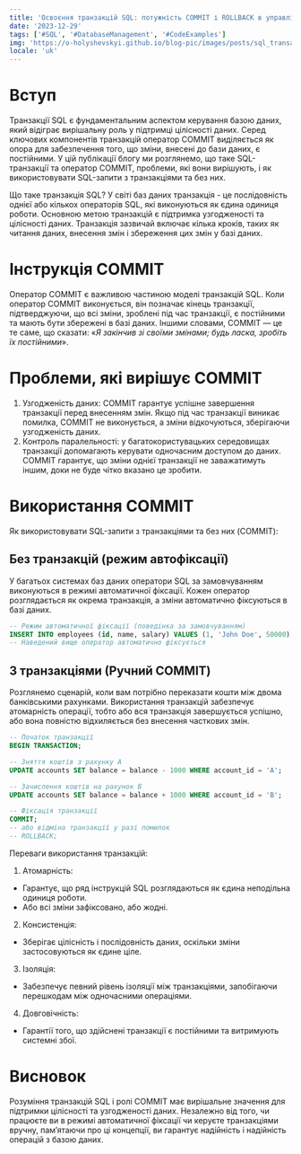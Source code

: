 ```yaml
---
title: 'Освоєння транзакцій SQL: потужність COMMIT і ROLLBACK в управлінні базами даних'
date: '2023-12-29'
tags: ['#SQL', '#DatabaseManagement', '#CodeExamples']
img: 'https://o-holyshevskyi.github.io/blog-pic/images/posts/sql_transactions_1.png'
locale: 'uk'
---
```


# Вступ
<a name="вступ" id="вступ" />

Транзакції SQL є фундаментальним аспектом керування базою даних, який відіграє вирішальну роль у підтримці цілісності даних. 
Серед ключових компонентів транзакцій оператор COMMIT виділяється як опора для забезпечення того, що зміни, внесені до бази даних, є постійними. 
У цій публікації блогу ми розглянемо, що таке SQL-транзакції та оператор COMMIT, проблеми, які вони вирішують, і як використовувати SQL-запити з транзакціями та без них.

Що таке транзакція SQL? 
У світі баз даних транзакція - це послідовність однієї або кількох операторів SQL, які виконуються як єдина одиниця роботи. 
Основною метою транзакцій є підтримка узгодженості та цілісності даних. 
Транзакція зазвичай включає кілька кроків, таких як читання даних, внесення змін і збереження цих змін у базі даних.

# Інструкція COMMIT
<a name="інструкція-commit" id="інструкція-commit" />

Оператор COMMIT є важливою частиною моделі транзакцій SQL. 
Коли оператор COMMIT виконується, він позначає кінець транзакції, підтверджуючи, що всі зміни, зроблені під час транзакції, 
є постійними та мають бути збережені в базі даних. Іншими словами, COMMIT — це те саме, що сказати: «*Я закінчив зі своїми змінами; будь ласка, зробіть їх постійними*».

# Проблеми, які вирішує COMMIT
<a name="проблеми-які-вирішує-commit" id="проблеми-які-вирішує-commit" />

1. Узгодженість даних: COMMIT гарантує успішне завершення транзакції перед внесенням змін. 
Якщо під час транзакції виникає помилка, COMMIT не виконується, а зміни відкочуються, зберігаючи узгодженість даних.
2. Контроль паралельності: у багатокористувацьких середовищах транзакції допомагають керувати одночасним доступом до даних. 
COMMIT гарантує, що зміни однієї транзакції не заважатимуть іншим, доки не буде чітко вказано це зробити.

# Використання COMMIT
<a name="використання-commit" id="використання-commit" />

Як використовувати SQL-запити з транзакціями та без них (COMMIT):

## Без транзакцій (режим автофіксації)
<a name="без-транзакцій-режим-автофіксації" id="без-транзакцій-режим-автофіксації" />

У багатьох системах баз даних оператори SQL за замовчуванням виконуються в режимі автоматичної фіксації. 
Кожен оператор розглядається як окрема транзакція, а зміни автоматично фіксуються в базі даних.

```SQL
-- Режим автоматичної фіксації (поведінка за замовчуванням)
INSERT INTO employees (id, name, salary) VALUES (1, 'John Doe', 50000);
-- Наведений вище оператор автоматично фіксується
```

## З транзакціями (Ручний COMMIT)
<a name="з-транзакціями-ручний-commit" id="з-транзакціями-ручний-commit" />

Розглянемо сценарій, коли вам потрібно переказати кошти між двома банківськими рахунками.
Використання транзакцій забезпечує атомарність операції, тобто або вся транзакція завершується успішно, або вона повністю відхиляється без внесення часткових змін.

```SQL
-- Початок транзакції
BEGIN TRANSACTION;

-- Зняття коштів з рахунку А
UPDATE accounts SET balance = balance - 1000 WHERE account_id = 'A';

-- Зачислення коштів на рахунок B
UPDATE accounts SET balance = balance + 1000 WHERE account_id = 'B';

-- Фіксація транзакції
COMMIT;
-- або відміна транзакції у разі помилок
-- ROLLBACK;
```
Переваги використання транзакцій:

1. Атомарність:
- Гарантує, що ряд інструкцій SQL розглядаються як єдина неподільна одиниця роботи.
- Або всі зміни зафіксовано, або жодні.
2. Консистенція:
- Зберігає цілісність і послідовність даних, оскільки зміни застосовуються як єдине ціле.
3. Ізоляція:
- Забезпечує певний рівень ізоляції між транзакціями, запобігаючи перешкодам між одночасними операціями.
4. Довговічність:
- Гарантії того, що здійснені транзакції є постійними та витримують системні збої.

# Висновок
<a name="висновок" id="висновок" />

Розуміння транзакцій SQL і ролі COMMIT має вирішальне значення для підтримки цілісності та узгодженості даних.
Незалежно від того, чи працюєте ви в режимі автоматичної фіксації чи керуєте транзакціями вручну, пам’ятаючи про ці концепції, ви гарантує надійність і надійність операцій з базою даних.